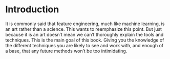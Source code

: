 # Introduction {.unnumbered}

It is commonly said that feature engineering, much like machine learning, is an art rather than a science. This wants to reemphasize this point. But just because it is an art doesn't mean we can't thoroughly explain the tools and techniques. This is the main goal of this book. Giving you the knowledge of the different techniques you are likely to see and work with, and enough of a base, that any future methods won't be too intimidating.
